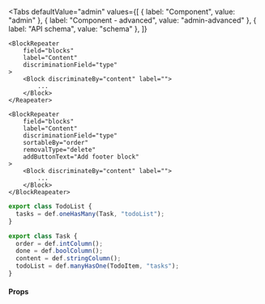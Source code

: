 
<Tabs
  defaultValue="admin"
  values={[
    { label: "Component", value: "admin" },
    { label: "Component - advanced", value: "admin-advanced" },
    { label: "API schema", value: "schema" },
  ]}
>

  <TabItem value="admin">

```tsx
<BlockRepeater 
	field="blocks" 
	label="Content" 
	discriminationField="type"
>
	<Block discriminateBy="content" label="">
		...
	</Block>
</Reapeater>
```

  </TabItem>

  <TabItem value="admin-advanced">

```tsx
<BlockRepeater 
	field="blocks" 
	label="Content" 
	discriminationField="type"
	sortableBy="order"
	removalType="delete"
	addButtonText="Add footer block"
>
	<Block discriminateBy="content" label="">
		...
	</Block>
</BlockReapeater>
```

  </TabItem>

  <TabItem value="schema">

```ts
export class TodoList {
  tasks = def.oneHasMany(Task, "todoList");
}

export class Task {
  order = def.intColumn();
  done = def.boolColumn();
  content = def.stringColumn();
  todoList = def.manyHasOne(TodoItem, "tasks");
}
```

  </TabItem>
  
</Tabs>

#### Props

<PropsTable>
  <SharedProps.field required />
  <SharedProps.label required />
  <SharedProps.discriminationField required />
  <SharedProps.sortableBy />
  <SharedProps.enableRemoving />
  <SharedProps.removalType />
  <SharedProps.addButtonText />
</PropsTable>
